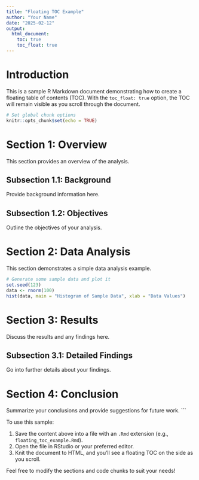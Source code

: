 ```yaml
---
title: "Floating TOC Example"
author: "Your Name"
date: "2025-02-12"
output:
  html_document:
    toc: true
    toc_float: true
---
```



# Introduction

This is a sample R Markdown document demonstrating how to create a floating table of contents (TOC). With the `toc_float: true` option, the TOC will remain visible as you scroll through the document.

```r
# Set global chunk options
knitr::opts_chunk$set(echo = TRUE)
```

# Section 1: Overview

This section provides an overview of the analysis.

## Subsection 1.1: Background

Provide background information here.

## Subsection 1.2: Objectives

Outline the objectives of your analysis.

# Section 2: Data Analysis

This section demonstrates a simple data analysis example.

```r
# Generate some sample data and plot it
set.seed(123)
data <- rnorm(100)
hist(data, main = "Histogram of Sample Data", xlab = "Data Values")
```

# Section 3: Results

Discuss the results and any findings here.

## Subsection 3.1: Detailed Findings

Go into further details about your findings.

# Section 4: Conclusion

Summarize your conclusions and provide suggestions for future work.
```

To use this sample:

1. Save the content above into a file with an `.Rmd` extension (e.g., `floating_toc_example.Rmd`).
2. Open the file in RStudio or your preferred editor.
3. Knit the document to HTML, and you'll see a floating TOC on the side as you scroll.

Feel free to modify the sections and code chunks to suit your needs!
